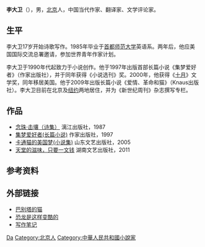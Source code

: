 '''李大卫'''（{{bd|1963年}}），男，[[北京|北京]]人，中国当代作家、翻译家、文学评论家。

== 生平 ==
李大卫17岁开始诗歌写作。1985年毕业于[[首都师范大学|首都师范大学]]英语系。两年后，他应美国国际交流总署邀请，参加世界青年作家计划。

李大卫于1990年代起致力于小说创作。他于1997年出版首部长篇小说《集梦爱好者》（作家出版社），并于同年获得《小说选刊》奖。2000年，他获得《[[十月_(杂志)|十月]]》文学奖，同年移居美国。他于2009年出版长篇小说《爱情、革命和猫》（Knaus出版社）。李大卫目前在北京及[[纽约|纽约]]两地居住，并为《新世纪周刊》杂志撰写专栏。

== 作品 ==
* [[念珠·击壤（诗集）|念珠·击壤（诗集）]] 漓江出版社，1987
* [[集梦爱好者(长篇小说)|集梦爱好者(长篇小说)]] 作家出版社，1997
* [[卡通猫的美国梦(小说集)|卡通猫的美国梦(小说集)]] 山东文艺出版社，2005
* [[天堂的滋味，只要一文钱|天堂的滋味，只要一文钱]] 湖南文艺出版社，2011

== 参考资料 ==
{{reflist}}

== 外部链接 ==
* [http://www.writermagazine.cn/2006/5/babieta.htm 巴别塔的猫] {{Wayback|url=http://www.writermagazine.cn/2006/5/babieta.htm |date=20160303172748 }}
* [https://web.archive.org/web/20070110163408/http://www.writermagazine.cn/2005/1/konglong.htm 恐龙是这样变酷的]
* [https://archive.is/20011224211806/http://www.wenxue.com/gb/200106/lxcy/ldw_xsbj.htm 写作笔记]

{{Authority control}}
{{DEFAULTSORT:Li李}}
[[Category:李姓|Da]]
[[Category:北京人|Category:北京人]]
[[Category:中華人民共和國小說家|Category:中華人民共和國小說家]]